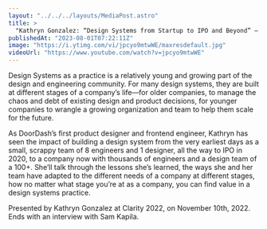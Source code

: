 ```yaml
---
layout: "../../../layouts/MediaPost.astro"
title: >
  "Kathryn Gonzalez: “Design Systems from Startup to IPO and Beyond” — Clarity 2022"
publishedAt: "2023-08-01T07:22:11Z"
image: "https://i.ytimg.com/vi/jpcyo9mtwWE/maxresdefault.jpg"
videoUrl: "https://www.youtube.com/watch?v=jpcyo9mtwWE"
---
```


Design Systems as a practice is a relatively young and growing part of the design and engineering community. For many design systems, they are built at different stages of a company’s life—for older companies, to manage the chaos and debt of existing design and product decisions, for younger companies to wrangle a growing organization and team to help them scale for the future.

As DoorDash’s first product designer and frontend engineer, Kathryn has seen the impact of building a design system from the very earliest days as a small, scrappy team of 8 engineers and 1 designer, all the way to IPO in 2020, to a company now with thousands of engineers and a design team of a 100+. She’ll talk through the lessons she’s learned, the ways she and her team have adapted to the different needs of a company at different stages, how no matter what stage you’re at as a company, you can find value in a design systems practice.

Presented by Kathryn Gonzalez at Clarity 2022, on November 10th, 2022. Ends with an interview with Sam Kapila.
